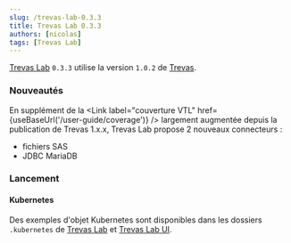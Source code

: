```yaml
---
slug: /trevas-lab-0.3.3
title: Trevas Lab 0.3.3
authors: [nicolas]
tags: [Trevas Lab]
---
```



[Trevas Lab](https://github.com/InseeFrLab/Trevas-Lab) `0.3.3` utilise la version `1.0.2` de [Trevas](https://github.com/InseeFr/Trevas).

### Nouveautés

En supplément de la <Link label="couverture VTL" href={useBaseUrl('/user-guide/coverage')} /> largement augmentée depuis la publication de Trevas 1.x.x, Trevas Lab propose 2 nouveaux connecteurs :

- fichiers SAS
- JDBC MariaDB

### Lancement

#### Kubernetes

Des exemples d'objet Kubernetes sont disponibles dans les dossiers `.kubernetes` de [Trevas Lab](https://github.com/InseeFrLab/Trevas-Lab/tree/master/.kubernetes) et [Trevas Lab UI](https://github.com/InseeFrLab/Trevas-Lab-UI/tree/master/.kubernetes).
